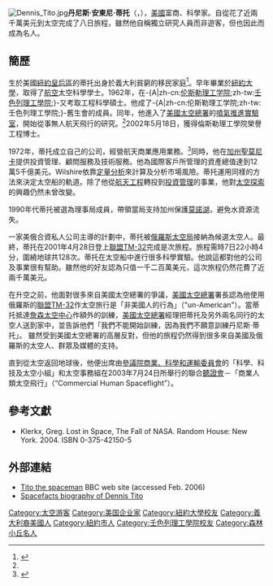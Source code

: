 [[File:Dennis_Tito.jpg|thumb]]'''丹尼斯·安東尼·蒂托'''（{{lang-en|'''Dennis Anthony Tito'''}}，{{bd|1940年|8月8日||catIdx=Tito}}），[[美國|美國]]富商、科學家。自從花了近兩千萬美元到太空完成了八日旅程，雖然他自稱獨立研究人員而非遊客，但也因此而成為名人。

==簡歷==
生於美國[[紐約|紐約]][[皇后區|皇后區]]的蒂托出身於義大利貧窮的移民家庭<ref name="ppl">{{cite news|url=http://202.99.23.223/BIG5/guoji/25/96/20011226/635364.html|publisher=人民網|title=2001年十大國外焦點人物|date=2001年12月26日|deadurl=yes|archiveurl=https://archive.is/20040923211940/http://202.99.23.223/BIG5/guoji/25/96/20011226/635364.html|archivedate=2004年9月23日|accessdate=2008年4月28日}}</ref>。早年畢業於[[紐約大學|紐約大學]]，取得了[[航空工程|航空]]太空科學學士。1962年，在-{A|zh-cn:[[伦斯勒理工学院|伦斯勒理工学院]];zh-tw:[[壬色列理工學院|壬色列理工學院]];}-又考取工程科學碩士。他成了-{A|zh-cn:伦斯勒理工学院;zh-tw:壬色列理工學院;}-舊生會{{tsl|en|Psi Upsilon|}}的成員。同年，他進入了[[美國太空總署|美國太空總署]]的[[噴氣推進實驗室|噴氣推進實驗室]]，開始從事無人航天飛行的研究。<ref name="ppl" />2002年5月18日，獲得倫斯勒理工學院榮譽工程博士。

1972年，蒂托成立自己的公司{{tsl|en|Wilshire Associates|}}，經營航天商業應用業務。<ref name="rpi">{{cite news|url=http://news.rpi.edu/update.do?artcenterkey=293&setappvar=page(1)|title=Dennis Tito ’64, Founder and CEO of Wilshire Associates, Presented With Rensselaer’s Distinguished Alumnus Award|publisher=Rensselaer Polytechnic Institute|date=2002-11-15|accessdate=2008-04-28|archive-date=2012-10-30|archive-url=https://web.archive.org/web/20121030134422/http://news.rpi.edu/update.do?artcenterkey=293&setappvar=page(1)|dead-url=no}}</ref>同時，他在[[加州|加州]][[聖莫尼卡|聖莫尼卡]]提供投資管理、顧問服務及技術服務。他為國際客戶所管理的資產總值達到12萬5千億美元。Wilshire依靠[[定量分析|定量分析]]來計算及分析市場風險。蒂托運用同樣的方法來決定太空船的軌道。除了他從[[航天工程|航天工程]]轉投到[[投資管理|投資管理]]的事業，他對[[太空探索|太空探索]]的興趣仍然未曾改變。

1990年代蒂托被選為{{tsl|en|Los Angeles Department of Water and Power|洛杉磯水力及電力局}}理事局成員，帶領當局支持加州保護[[莫諾湖|莫諾湖]]，避免水資源流失。

一家美俄合資私人公司{{tsl|ml|മിർകോർപ്|MirCorp}}主導的計劃中，蒂托被[[俄羅斯太空局|俄羅斯太空局]]接納為候選太空人。最終，蒂托在2001年4月28日登上[[聯盟TM-32|聯盟TM-32]]完成是次旅程。旅程需時7日22小時4分，圍繞地球共128次。蒂托在太空船中進行很多科學實驗。他說這都對他的公司及事業很有幫助。雖然他的好友認為只值一千二百萬美元，這次旅程仍然花費了近兩千萬美元。

在升空之前，他面對很多來自美國太空總署的爭議，[[美國太空總署|美國太空總署]]署長{{tsl|en|Daniel Goldin|丹尼爾·高丁}}認為他使用俄羅斯的[[聯盟TM-32|聯盟TM-32]]作太空旅行是「非美國人的行為」（"un-American"）。當蒂托抵達[[林登·约翰逊太空中心|詹森太空中心]]作額外的訓練，[[美國太空總署|美國太空總署]]經理{{tsl|en|Robert D. Cabana|羅拔·卡巴拿}}把蒂托及另外兩名同行的太空人送到家中，並告訴他們「我們不能開始訓練，因為我們不願意訓練丹尼斯·蒂托」。
{{cquote
|...We will not be able to begin training, because we are not willing to train with Dennis Tito.
}} 
雖然受到美國太空總署的高層反對，但他的旅程仍然得到很多來自美國及俄羅斯的太空人、群眾及媒體的支持。

直到從太空返回地球後，他便出席由[[美國參議院商務、科學和交通委員會|參議院商業、科學和運輸委員會]]的「科學、科技及太空小組」和{{tsl|en|United States House Committee on Science, Space, and Technology|眾議院科學小組委員會}}太空事務組在2003年7月24日所舉行的聯合[[聽證會|聽證會]]－「商業人類太空飛行」（“Commercial Human Spaceflight”）。

== 參考文獻 ==
<div class="references-small">
<references />
</div>
* Klerkx, Greg.  Lost in Space, The Fall of NASA. Random House: New York. 2004.  ISBN 0-375-42150-5

== 外部連結 ==
* [http://news.bbc.co.uk/1/hi/sci/tech/1297924.stm Tito the spaceman]{{Wayback|url=http://news.bbc.co.uk/1/hi/sci/tech/1297924.stm |date=20071217062408 }} BBC web site (accessed Feb. 2006)
* [http://www.spacefacts.de/bios/astronauts/english/tito_dennis.htm Spacefacts biography of Dennis Tito]{{Wayback|url=http://www.spacefacts.de/bios/astronauts/english/tito_dennis.htm |date=20200216103448 }}

{{Space tourism}}
{{Space tourists}}
{{Authority control}}
{{DEFAULTSORT:Tito, Dennis}}
[[Category:太空游客|Category:太空游客]]
[[Category:美国企业家|Category:美国企业家]]
[[Category:紐約大學校友|Category:紐約大學校友]]
[[Category:義大利裔美國人|Category:義大利裔美國人]]
[[Category:紐約市人|Category:紐約市人]]
[[Category:壬色列理工學院校友|Category:壬色列理工學院校友]]
[[Category:森林小丘名人|Category:森林小丘名人]]